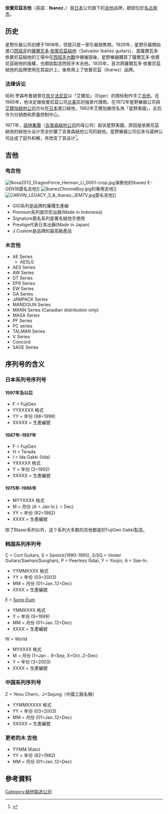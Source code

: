 {{noteTA
|1=zh-cn:吉他;zh-tw:吉他;zh-hk:結他;zh-sg:結他;
}}
{{Infobox company
| name                = 依賓尼茲
| name_en = Ibanez
| native_name = {{lang|ja|アイバニーズ}}
| logo = [[File:Ibanez_logo.svg|200px]]
| type                = 全世界
| foundation          = 1957年
| location            = {{JPN}}・[[名古屋市|名古屋市]]
| industry            = [[樂器|樂器]]製造
| products            = [[電吉他|電吉他]]、[[原聲吉他|原聲吉他]]、[[古典吉他|古典吉他]]、[[電貝斯|電貝斯]]、[[放大器|放大器]]、[[效果器|效果器]]
| homepage            = [https://www.ibanez.com/asia/ Ibanez guitars]
| major_shareholder   = {{link-ja|星野樂器|星野楽器}}
}}
'''依賓尼茲吉他'''（英語：'''Ibanez'''，{{jpn|j='''アイバニーズ'''|rm=Aibanīzu}}）是[[日本|日本]]{{link-ja|星野樂器|星野楽器}}公司旗下的[[吉他|吉他]]品牌，總部位於[[名古屋市|名古屋市]]。

== 历史 ==
星野乐器公司创建于1908年，但是只是一家乐器销售商。1929年，星野乐器開始進口[[西班牙|西班牙]]的[[薩爾瓦多·依賓尼茲結他|薩爾瓦多·依賓尼茲結他]]（Salvador Ibáñez guitars）。當薩爾瓦多·依賓尼茲結他的工場中在[[西班牙內戰|西班牙內戰]]中被摧毀後，星野樂器購買了薩爾瓦多·依賓尼茲結他的版權，也開始製造西班牙木吉他。1935年，首次將薩爾瓦多·依賓尼茲結他的品牌使用在其設計上，後來用上了依賓尼茲（Ibanez）品牌。

=== 法律诉讼 ===
哈利·罗森布鲁姆曾在[[宾夕法尼亚|宾夕法尼亚]]以「艾爾加」（Elger）的商标制作手工[[吉他|吉他]]。在1965年，他决定做依賓尼茲公司[[北美|北美]]区的独家代理商。在1972年星野樂器公司與[[艾爾加結他公司|艾爾加結他公司]]合伙在[[日本|日本]]進口結他，1982年艾爾加被改名為「星野美國」，此后作为分销商和质量控制中心。

1977年，[[諾林集團|諾林集團]]（[[吉普森結他公司|吉普森結他公司]]的母公司）起诉星野美國，原因是依賓尼茲結他的結他头设计完全抄襲了吉普森結他公司的結他。星野樂器公司后来与諾林公司达成了庭外和解，并改变了其设计<ref>{{Cite web |url=http://www.guitarattack.com/destroyer/lawsuit.htm |title=Guitar Attack - Lawsuit |accessdate=2009-10-23 |archive-date=2020-11-17 |archive-url=https://web.archive.org/web/20201117045000/http://www.guitarattack.com/destroyer/lawsuit.htm |dead-url=no }}</ref>。

== 吉他 ==
=== 电吉他 ===
[[File:Nova2013_DragonForce_Herman_Li_0001-crop.jpg|thumb]]演奏他的Ibanez E-GEN18簽名吉他]]
[[Image:IbanezChromeBoy.jpg|thumb]]的專用吉他]]
[[File:CARVIN_LEGACY_3_&_Ibanez_JEM7V.jpg|thumb]]簽名吉他]]
* GIO系列是品牌的廉價生產線
* Premium系列是印尼出廠(Made in Indonesia)
* Signature簽名系列是著名結他手使用
* Prestige代表日本出廠(Made in Japan)
* J Custom是品牌的最高級產品

=== 木吉他 ===
* AE Series
** AE5LG
* AES Series
* AW Series 
* DT Series
* EP9 Series
* EW Series
* GA Series
* JAMPACK Series
* MANDOLIN Series
* MANN Series (Canadian distribution only)
* MASA Series
* PF Series
* PC series
* TALMAN Series
* V Series
* Concord
* SAGE Series

== 序列号的含义 ==
=== 日本系列号序列号 ===
==== 1997年及以后 ====
* F = FujiGen
* YYXXXXX 格式
* YY = 年份 (98=1998)
* XXXXX = 生產編號

==== 1987年-1997年 ====
* F = FujiGen
* H = Terada
* I = Ida Gakki (Iida)
* YXXXXX 格式
* Y = 年份 (2=1992)
* XXXXX = 生產編號

==== 1975年-1986年 ====
* MYYXXXX 格式
* M = 月份 (A = Jan to L = Dec)
* YY = 年份 (82=1982)
* XXXX = 生產編號

除了Blazer系列以外，这个系列大多数的吉他都是於FujiGen Gakki製造。

=== 韩国系列序列号 ===
C = Cort Guitars, S = Samick(1990-1995), S/SQ = Vester Guitars/Saehan(Sunghan), P = Peerless (Iida), Y = Yoojin, A = Sae-In.
* YYMMXXXX 格式
* YY = 年份 (03=2003)
* MM = 月份 (01=Jan..12=Dec)
* XXXX = 生產編號

E = [[Crafter|Sung-Eum]]
* YMMXXXX 格式
* Y = 年份 (9=1999)
* MM = 月份 (01=Jan..12=Dec)
* XXXX = 生產編號

W = World
* MYXXXX 格式
* M = 月份 (1=Jan .. 9=Sep, X=Oct..Z=Dec)
* Y = 年份 (3=2003)
* XXXX = 生產編號

=== 中国系列序列号 ===
Z = Yeou Chern，J=Sejung（中國工廠名稱）
* YYMMXXXXX 格式
* YY = 年份 (03=2003)
* MM = 月份 (01=Jan..12=Dec)
* XXXXX = 生產編號

=== 更老的木
吉他 ===
* YYMM (Kato)
* YY = 年份 (82=1982)
* MM = 月份 (01=Jan..12=Dec)

== 參考資料 ==
{{reflist}}

{{Electronics industry in Japan}}

[[Category:結他製造公司|Category:結他製造公司]]
